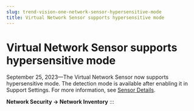 ```yaml
---
slug: trend-vision-one-network-sensor-hypersensitive-mode
title: Virtual Network Sensor supports hypersensitive mode
---
```

# Virtual Network Sensor supports hypersensitive mode

September 25, 2023—The Virtual Network Sensor now supports hypersensitive mode. The detection mode is available after enabling it in Support Settings. For more information, see [Sensor Details](sensor-details.mdx).

**Network Security → Network Inventory**
:::
